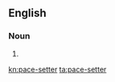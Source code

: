 ==English==

===Noun===
{{en-noun|sg=[[pace]]-[[setter]]}}
# {{alternative spelling of|pacesetter}}

[[kn:pace-setter]]
[[ta:pace-setter]]